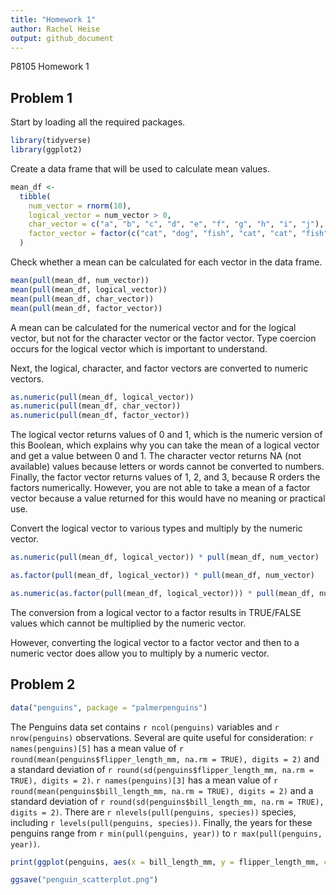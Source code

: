 ```yaml
---
title: "Homework 1"
author: Rachel Heise
output: github_document
---
```


P8105 Homework 1

## Problem 1

Start by loading all the required packages.

```r
library(tidyverse)
library(ggplot2)
```

Create a data frame that will be used to calculate mean values.

```r
mean_df <-
  tibble(
    num_vector = rnorm(10),
    logical_vector = num_vector > 0,
    char_vector = c("a", "b", "c", "d", "e", "f", "g", "h", "i", "j"),
    factor_vector = factor(c("cat", "dog", "fish", "cat", "cat", "fish", "dog", "dog", "dog", "fish"))
  )
```

Check whether a mean can be calculated for each vector in the data frame.

```r
mean(pull(mean_df, num_vector))
mean(pull(mean_df, logical_vector))
mean(pull(mean_df, char_vector))
mean(pull(mean_df, factor_vector))
```

A mean can be calculated for the numerical vector and for the logical vector, but not for the character vector or the factor vector. Type coercion occurs for the logical vector which is important to understand.


Next, the logical, character, and factor vectors are converted to numeric vectors.

```r
as.numeric(pull(mean_df, logical_vector))
as.numeric(pull(mean_df, char_vector))
as.numeric(pull(mean_df, factor_vector))
```

The logical vector returns values of 0 and 1, which is the numeric version of this Boolean, which explains why you can take the mean of a logical vector and get a value between 0 and 1.
The character vector returns NA (not available) values because letters or words cannot be converted to numbers.
Finally, the factor vector returns values of 1, 2, and 3, because R orders the factors numerically. However, you are not able to take a mean of a factor vector because a value returned for this would have no meaning or practical use.

Convert the logical vector to various types and multiply by the numeric vector.

```r
as.numeric(pull(mean_df, logical_vector)) * pull(mean_df, num_vector)

as.factor(pull(mean_df, logical_vector)) * pull(mean_df, num_vector)

as.numeric(as.factor(pull(mean_df, logical_vector))) * pull(mean_df, num_vector)
```

The conversion from a logical vector to a factor results in TRUE/FALSE values which cannot be multiplied by the numeric vector.

However, converting the logical vector to a factor vector and then to a numeric vector does allow you to multiply by a numeric vector.

## Problem 2


```r

data("penguins", package = "palmerpenguins")

```

The Penguins data set contains `r ncol(penguins)` variables and `r nrow(penguins)` observations. Several are quite useful for consideration: `r names(penguins)[5]` has a mean value of `r round(mean(penguins$flipper_length_mm, na.rm = TRUE), digits = 2)` and a standard deviation of `r round(sd(penguins$flipper_length_mm, na.rm = TRUE), digits = 2)`. `r names(penguins)[3]` has a mean value of `r round(mean(penguins$bill_length_mm, na.rm = TRUE), digits = 2)` and a standard deviation of `r round(sd(penguins$bill_length_mm, na.rm = TRUE), digits = 2)`. There are `r nlevels(pull(penguins, species))` species, including `r levels(pull(penguins, species))`. Finally, the years for these penguins range from `r min(pull(penguins, year))` to `r max(pull(penguins, year))`.

```r

print(ggplot(penguins, aes(x = bill_length_mm, y = flipper_length_mm, color = species)) + geom_point())

ggsave("penguin_scatterplot.png")

```
